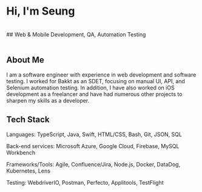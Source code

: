 # Hi, I'm Seung
<br/>
## Web & Mobile Development, QA, Automation Testing
<br/><br/>

## About Me

I am a software engineer with experience in web development and software testing. I worked for Bakkt as an SDET, focusing on manual UI, API, and Selenium automation testing. In addition, I have also worked on iOS development as a freelancer and have had numerous other projects to sharpen my skills as a developer. 


## Tech Stack

Languages: TypeScript, Java, Swift, HTML/CSS, Bash, Git, JSON, SQL

Back-end services: Microsoft Azure, Google Cloud, Firebase, MySQL Workbench

Frameworks/Tools: Agile, Confluence/Jira, Node.js, Docker, DataDog, Kubernetes, Lens

Testing: WebdriverIO, Postman, Perfecto, Applitools, TestFlight